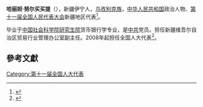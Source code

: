 '''哈丽妲·努尔买买提'''（{{bd|1956年||}}），新疆伊宁人，[[乌孜别克族|乌孜别克族]]，[[中华人民共和国|中华人民共和国]]政治人物、[[第十一届全国人民代表大会|第十一届全国人民代表大会]]新疆地区代表<ref>{{cite web|author=新华网|title=第十一届全国人大代表|url=http://news.xinhuanet.com/ziliao/2008-03/03/content_7708230.htm?node=36628|publisher=新华网|accessdate=2014-01-07|archive-date=2014-01-10|archive-url=https://web.archive.org/web/20140110211415/http://news.xinhuanet.com/ziliao/2008-03/03/content_7708230.htm?node=36628|dead-url=no}}</ref>。

毕业于[[中国社会科学院研究生院|中国社会科学院研究生院]]货币银行学专业，是[[中共|中共]]党员。担任新疆维吾尔自治区贸易行业管理办公室副主任。2008年起担任全国人大代表<ref>{{cite news|title=全国人大代表信息-哈丽妲·努尔买买提|url=http://210.82.31.1:8084/delegate/viewDelegate.action?dbid=112646|accessdate=2013-04-05|newspaper=全国人大网|archive-url=https://web.archive.org/web/20160305225749/http://www.npc.gov.cn/delegate/viewDelegate.action?dbid=112646|archive-date=2016-03-05|dead-url=yes}}</ref>。

==參考文獻==
{{reflist}}
[[Category:第十一届全国人大代表|Category:第十一届全国人大代表]]